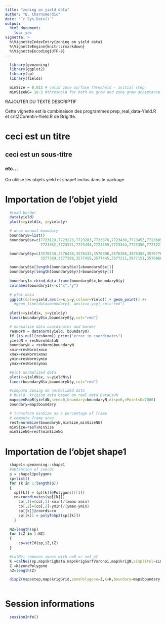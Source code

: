 ```yaml
---
title: "zoning on yield data"
author: "B. Charnomordic"
date: "`r Sys.Date()`"
output:
  html_document:
    toc: yes
vignette: >
  %\VignetteIndexEntry{zoning on yield data}
  %\VignetteEngine{knitr::rmarkdown}
  %\VignetteEncoding{UTF-8}
---
```


```r
  library(geozoning)
  library(ggplot2)
  library(sp)
  library(fields)

  minSize = 0.012 # valid zone surface threshold - initial step
  minSizeNG= 1e-3 #threshold for both no grow and zone grow acceptance (checkContour)

```

RAJOUTER DU TEXTE DESCRIPTIF

Cette vignette est la combinaison des programmes prep_real_data-Yield.R et critZCorentin-Yield.R de Brigitte.

# ceci est un titre
## ceci est un sous-titre
### etc...

On utilise les objets yield et shape1 inclus dans le package.

# Importation de l'objet yield
```r
  #read border
  data(yield)
  plot(x=yield$x, y=yield$y)
```

```r
  # draw manual boundary
  boundary0=list()
  boundary0$x=c(7723128,7723223,7723283,7723376,7723430,7723453,7723605,7723713,7723699,7723638,7723696,7723707,
                7723562,7723531,7723494,7723459,7723344,7723356,7723221,7723158,7723129)

  boundary0$y=c(3576538,3576438,3576432,3576396,3576386,3576388,3576776,3577000,3577054,3577104,3577175,3577202,
                3577389,3577388,3577455,3577445,3577211,3577151,3576860,3576697,3576547)

  boundary0$x[length(boundary0$x)]=boundary0$x[1]
  boundary0$y[length(boundary0$y)]=boundary0$y[1]
  
  boundary1<-cbind.data.frame(boundary0$x,boundary0$y)
  colnames(boundary1)<-c("x","y")
  
  # plot data
  ggplot(data=yield,aes(x=x,y=y,colour=Yield)) + geom_point() #+
    #geom_line(data=boundary1, aes(x=x,y=y),col="red")
  
  plot(x=yield$x, y=yield$y)
  lines(boundary0$x,boundary0$y,col="red")
```

```r
  # normalize data coordinates and border
  resNorm = datanorm(yield, boundary0)
  if (is.null(resNorm)) print("error in coordinates")
  yieldN = resNorm$dataN 
  boundaryN = resNorm$boundaryN
  xmin=resNorm$xmin
  xmax=resNorm$xmax
  ymin=resNorm$ymin
  ymax=resNorm$ymax

  #plot normalized data
  plot(x=yieldN$x, y=yieldN$y)
  lines(boundaryN$x,boundaryN$y,col="red")

  #compute zoning on normalized data
  # build  kriging data based on real data DataCsvN
  map=genMapR(yieldN,seed=0,boundary=boundaryN,disp=0,nPointsK=7000)
  boundary=map$boundary

  # transform minSize as a percentage of frame
  # compute frame area
  resT=normSize(boundaryN,minSize,minSizeNG)
  minSize=resT$minSize
  minSizeNG=resT$minSizeNG
```

# Importation de l'objet shape1
```r
  shape1<-geozoning::shape1
  #obtention of coords
  p = shape1@polygons
  sp=list()
  for (k in 1:length(p))
  {
  	sp[[k]] = (p[[k]]@Polygons)[[1]]
  	co=coordinates(sp[[k]])
	  co[,1]=(co[,1]-xmin)/(xmax-xmin)
	  co[,2]=(co[,2]-ymin)/(ymax-ymin)
	  sp[[k]]@coords=co
	  sp[[k]] = polyToSp2(sp[[k]])
	}
  
  NZ=length(sp)
  for (iZ in 1:NZ)
  {
	  sp=setId(sp,iZ,iZ)
  }

  #calNei removes zones with n=0 or n=1 pt
  K =calNei(sp,map$krigData,map$krigSurfVoronoi,map$krigN,simplitol=simplitol)
  Z =K$zonePolygone
  nZ=length(Z)

  dispZ(map$step,map$krigGrid,zonePolygone=Z,K=K,boundary=map$boundary,nbLvl=0)
  
```


# Session informations
```r
  sessionInfo()
```
